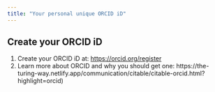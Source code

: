 ```yaml
---
title: "Your personal unique ORCID iD"
---
```


## Create your ORCID iD

1. Create your ORCID iD at: <https://orcid.org/register>
2. Learn more about ORCID and why you should get one: https://the-turing-way.netlify.app/communication/citable/citable-orcid.html?highlight=orcid)
